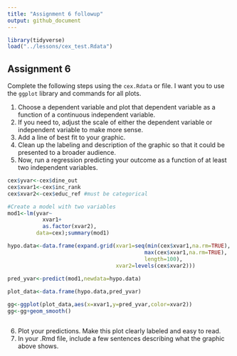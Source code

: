 ```yaml
---
title: "Assignment 6 followup"
output: github_document
---
```


```r
library(tidyverse)
load("../lessons/cex_test.Rdata")
```


Assignment 6
-----------------
Complete the following steps using the `cex.Rdata` or file. I want you to use the `ggplot` library and commands for all plots. 

1. Choose a dependent variable and plot that dependent variable as a function of a continuous independent variable.
2. If you need to, adjust the scale of either the dependent variable or independent variable to make more sense. 
3. Add a line of best fit to your graphic. 
4. Clean up the labeling and description of the graphic so that it could be presented to a broader audience. 
5. Now, run a regression predicting your outcome as a function of at least two independent variables. 
```r
cex$yvar<-cex$dine_out
cex$xvar1<-cex$inc_rank
cex$xvar2<-cex$educ_ref #must be categorical

#Create a model with two variables
mod1<-lm(yvar~
           xvar1+
           as.factor(xvar2),
         data=cex);summary(mod1)

hypo.data<-data.frame(expand.grid(xvar1=seq(min(cex$xvar1,na.rm=TRUE),
                                           max(cex$xvar1,na.rm=TRUE),
                                           length=100),
                                  xvar2=levels(cex$xvar2)))
                                          
pred_yvar<-predict(mod1,newdata=hypo.data)

plot_data<-data.frame(hypo.data,pred_yvar)

gg<-ggplot(plot_data,aes(x=xvar1,y=pred_yvar,color=xvar2))
gg<-gg+geom_smooth()



```


6. Plot your predictions. Make this plot clearly labeled and easy to read.
7. In your .Rmd file, include a few sentences describing what the graphic above shows. 